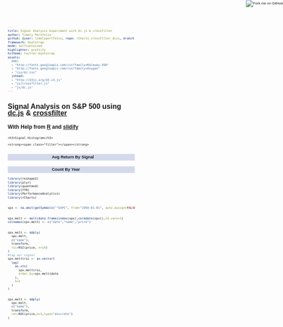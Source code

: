 ```yaml
---
title: Signal Analysis Experiment with dc.js & crossfilter
author: Timely Portfolio
github: {user: timelyportfolio, repo: rCharts_crossfilter_dcjs, branch: "gh-pages"}
framework: bootstrap
mode: selfcontained
highlighter: prettify
hitheme: twitter-bootstrap
assets:
  css:
  - "http://fonts.googleapis.com/css?family=Raleway:300"
  - "http://fonts.googleapis.com/css?family=Oxygen"
  - "css/dc.css"
  jshead:
  - "http://d3js.org/d3.v3.js"
  - "js/crossfilter.js"
  - "js/dc.js"
---
```

  
<style>
body{
  font-family: 'Oxygen', sans-serif;
  font-size: 8px;
  line-height: 15px;
}

h1,h2,h3,h4 {
font-family: 'Raleway', sans-serif;
}

.container { width: 1200px; }

h3 {
background-color: #D4DAEC;
  text-indent: 100px; 
}

h4 {
text-indent: 100px;
}
</style>
  
<a href="https://github.com/timelyportfolio/rCharts_crossfilter_dcjs"><img style="position: absolute; top: 0; right: 0; border: 0;" src="https://s3.amazonaws.com/github/ribbons/forkme_right_darkblue_121621.png" alt="Fork me on GitHub"></a>

# Signal Analysis on S&P 500 using [dc.js](http://nickqizhu.github.io/dc.js/) & [crossfilter](http://square.github.io/crossfilter/)
## With Help from [R](http://r-project.org) and [slidify](http://slidify.org)

<div class = "row">
  <div id = "bar-count" class = "span4">
    <h3>Signal Histogram</h3>
    <strong><span class="filter"></span></strong>
  </div>
  <div id = "line-perf" class = "span4"><h3>Avg Return By Signal</h3></div>
  <div id = "line-year" class = "span4"><h3>Count By Year</h3></div>
</div>


```r
library(reshape2)
library(plyr)
library(quantmod)
library(TTR)
library(PerformanceAnalytics)
library(rCharts)

spx <- na.omit(getSymbols("^GSPC", from="1950-01-01", auto.assign=FALSE)[,4])

spx.melt <- melt(data.frame(index(spx),coredata(spx)),id.vars=1)
colnames(spx.melt) <- c("date","name","price")

spx.melt <- ddply(
  spx.melt,
  c("name"),
  transform,
  rsi=RSI(price, n=14)
)
#lag our signal
spx.melt$rsi <- as.vector(
  lag(
    as.xts(
      spx.melt$rsi,
      order.by=spx.melt$date
    ),
    k=1
  )
)

spx.melt <- ddply(
  spx.melt,
  c("name"),
  transform,
  ret=ROC(price,n=1,type="discrete")
)
```

<script>
var spx = 
```r
cat(
  toJSONArray(spx.melt)
)
```

spx.forEach(function(d){
  d.dd=new Date(+d.date * 24 * 60 * 60 * 1000);
});

spxcf = crossfilter(spx);
var rsi = spxcf.dimension(function(d){return Math.round(d.rsi);});
var countByRSI = rsi.group().reduceCount();

var rsi2 = spxcf.dimension(function(d){return Math.round(d.rsi);});
var perfByRSI = rsi2.group().reduce(
  function(p,v){
    ++p.count;
    p.sum += v.ret;
    if(p.count!=0) {
      p.arith = p.sum/p.count;
      if (isNaN(p.arith)) p.arith = 0;
    }
    else {
      p.arith=0;
    }
    return p;
  },
  function(p,v){
    --p.count;
    p.sum -= v.ret;
    if(p.count!=0) {
      p.arith = p.sum/p.count;
      if (isNaN(p.arith)) p.arith = 0;
    }
    else {
      p.arith=0;
    }
    return p;
  },
  function(){
    return {count:0,sum:0,arith:0};//,sum:0,arith:0,geom:0};
  }
);

var year = spxcf.dimension(function(d){return d3.time.year(d.dd);});
var sumByYear = year.group().reduceCount(function(d){return d.rsi});

dc.barChart("#bar-count")
        .width(400)
        .height(250)
        .dimension(rsi)
        .group(countByRSI)
        //.valueAccessor(function(p){return p.value.count;})
        .x(d3.scale.linear().domain([0, 100]))
        .y(d3.scale.linear().domain([0, 500]))
        .filterPrinter(function (filters) {
            var filter = filters[0], s = "RSI filter: ";
            s += Math.round(filter[0]) + " -> " + Math.round(filter[1]);
            return s;
        })        
        .centerBar(true);
        
dc.barChart("#line-perf")
        .width(400)
        .height(250)
        .margins({top: 10, right: 50, bottom: 30, left: 40})
        .dimension(rsi2)
        .group(perfByRSI)
        .valueAccessor(function(p){return p.value.arith;})
        .x(d3.scale.linear().domain([0,100]))
        .y(d3.scale.linear().domain([-0.05, 0.05]))        
        .elasticY(true)
        .renderHorizontalGridLines(true)
        .yAxis().tickFormat(d3.format(".1%"));
        
dc.barChart("#line-year")
        .width(400)
        .height(250)
        .dimension(year)
        .group(sumByYear)
        .x(d3.time.scale().domain([Date.parse("1950-01-01"),Date.parse("2013-12-31")]))
        .y(d3.scale.linear().domain([0,300]))
        .xUnits(d3.time.years);
        //.mouseZoomable(true);



dc.renderAll();
</script>
